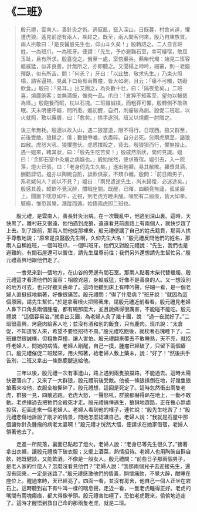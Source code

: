 # 《二班》

> 殷元禮，雲南人，善針灸之術。遇寇亂，竄入深山。日既暮，村舍尚遠，懼遭虎狼。遙見前途有兩人，疾趁之。既至，兩人問客何來，殷乃自陳族貫。兩人拱敬曰：「是良醫殷先生也，仰山斗久矣！」殷轉詰之。二人自言班姓，一為班爪，一為班牙。便謂：「先生，予亦避難石室，幸可棲宿，敢屈玉趾，且有所求。殷喜從之。俄至一處，室傍巖谷。爇柴代燭：始見二班容軀威猛，似非良善。計無所之，亦即聽之。又聞榻上呻吟，細審，則一老嫗殭臥，似有所苦。問：「何恙？」牙曰：「以此故，敬求先生。」乃束火照榻，請客逼視。見鼻下口角有兩贅瘤，皆大如碗，且云：「痛不可觸，妨礙飲食。」殷曰：「易耳。」出艾團之，為灸數十壯，曰：「隔夜愈矣。」二班喜，燒鹿餉客；並無酒飯，惟肉一品。爪曰：「倉猝不知客至，望勿以輶褻為怪。」殷飽餐而眠，枕以石塊。二班雖誠樸，而粗莽可懼，殷轉側不敢熟眠。天未明便呼嫗，問所患。嫗初醒，自捫，則瘤破為創。殷促二班起，以火就照，敷以藥屑，曰：「愈矣。」拱手遂別。班又以燒鹿一肘贈之。
>
> 後三年無耗。殷適以故入山，遇二狼當道，阻不得行。日既西。狼又群至，前後受敵。狼撲之，僕；數狼爭嚙，衣盡碎。自分必死。忽兩虎驟至，諸狼四散。虎怒大吼，狼懼盡伏。虎悉撲殺之，竟去。殷狼狽而行，懼無投止。遇一媼來，睹其狀，曰：「殷先生吃苦矣！」殷戚然訴狀，問何見識。媼曰：「余即石室中灸瘤之病嫗也。」殷始恍然，便求寄宿。媼引去，入一院落，燈火已張，曰：「老身伺先生久矣。」遂出袍褲，易其敝敗。羅漿具酒，酬勸諄切。媼亦以陶碗自酌，談飲俱豪，不類巾幗。殷問：「前日兩男子，系老姥何人？胡以不見？」媼曰：「兩兒遣逆先生，尚未歸復，必迷途矣。」殷感其義，縱飲不覺沉醉，酣眠座間。既醒，已曙，四顧竟無廬，孤坐巖上。聞巖下喘息如牛，近視，則老虎方睡未醒。喙間有二瘢痕，皆大如拳。駭極，惟恐其覺，潛蹤而遁。始悟兩虎即二班也。

&emsp;&emsp;殷元禮，是雲南人，善長針灸治病。在一次戰亂中，他逃到深山裏。這時，天快黑了，離村莊又很遠，他怕遇到虎狼，遠遠看見前面路上有兩個人，就快步趕了上去。到了跟前，那兩人問他從那裡來，殷元禮便講了自己的姓氏籍貫，那兩人拱手尊敬地說；“原來是良醫殷先生啊，久仰先生大名！”殷元禮反問他們的姓名，那兩人自稱姓班，一個叫班爪，一個叫班牙。他們又對殷元禮說：“先生，我們也是避難的。有間石屋還可以暫住，請先生屈尊前往；我們另外還想請先生幫忙另。”殷元禮高興地跟他們走了。

&emsp;&emsp;一會兒來到一個地方，在山谷的旁邊有間石室。那兩人點著木柴代替蠟燭，殷元禮這才看清他們的面容：相貌兇惡，身軀威猛，好像不是善良的人。又一想沒別的地方可去，也只好聽天由命了。這時他聽到床上有呻吟聲，仔細一看，是一個老婦人直挺挺地躺著，好像很痛苦。殷元禮問：“得了什麼病？”班牙說：“就因為這個原因，請先生幫忙。”於是拿著根火把照著床，請殷元禮近前看看。殷元禮見老婦人鼻下口角長兩個腫瘤，都有碗那麼大，並且說痛得很厲害，不能碰不能吃。殷元禮說：“這個容易治。”就拿出艾團，為老婦人灸了幾十團，說：“過一夜就好了。”二班很高興，烤鹿肉給客人吃；並沒有酒和別的飯食，只有鹿肉。班爪說：“太倉促，不知道客人來，希望不要怪招待不周。”殷元禮吃飽後，就枕著石塊睡下了。二班雖然很誠樸，但粗魯莽撞，讓人害怕。殷元禮翻來覆去不敢睡熟，天不亮，就招呼老婦人，問她的病情。老婦人剛醒，自己一摸，腫瘤已經破了，只留下兩個瘡口。殷元禮催促二班起來，用火照著，給老婦人敷上藥末，說：“好了！”然後拱手告別，二班又拿出一條熟鹿腿送給他。

&emsp;&emsp;三年以後，殷元禮一次有事進山，路上遇到兩隻狼擋路，不能過去。這時太陽快要落山了，又來了一大群狼，殷元禮前後受敵。他被一條狼撲倒在地，好幾隻狼搶著來咬他，衣服全被撕碎了。殷元禮想，這回是死定了。這時忽然衝出兩隻老虎，群狼一見，四散逃跑。老虎大怒，一聲怒吼，群狼都嚇得趴在地上，一動不敢動。老虎撲過去把牠們全殺死才走。殷元禮僥倖逃生，狼狽地趕路，正在擔心無處投宿，迎面走來一個老婦人。老婦人看到他的樣子，連忙說：“殷先生吃苦了！”殷元禮悲傷地訴說了剛才的情景，問她怎麼認識自己。老婦人說：“我就是石屋中那個讓你針灸腫瘤的病老太婆啊！”殷元禮才恍然大悟，便請求在她家借宿，老婦人領著他去了。

&emsp;&emsp;走進一所院落，裏面已點起了燈火。老婦人說：“老身已等先生很久了。”接著拿出衣褲，讓殷元禮換下破衣服；又擺上酒菜，熱情招待。老婦人也用陶碗自斟自飲，她既健談，又能飲酒，不像是一般女人。殷元禮問：“前些日子那兩個男子，是老人家的什麼人？怎麼沒看見他們？”老婦人說：“我那兩個兒子去迎接先生，還沒有回來，一定是迷路了。”殷元禮感激他們的情義，開懷痛飲，不覺大醉，酣睡在座位上。醒過來時，天已經亮了。四面一看，並沒有房舍，他自己一個人正坐在岩石上。這時聽到岩下有牛叫一樣的喘息聲，走近一看，一隻老虎睡得正好。老虎的嘴間有兩塊瘢痕，都大得像拳頭。殷元禮害怕極了，恐怕老虎醒來，偷偷地逃走了。這時才醒悟到救自己命的那兩隻老虎，就是二班。
